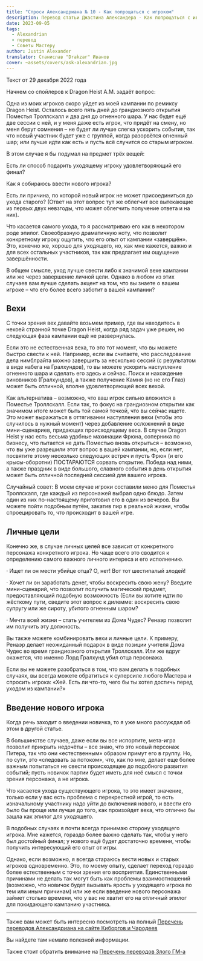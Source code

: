 ```yaml
---
title: "Спроси Александриана № 10 - Как попрощаться с игроком"
description: Перевод статьи Джастина Александера - Как попрощаться с игроком
date: 2023-09-05
tags:
  - Alexandrian
  - перевод
  - Советы Мастеру
author: Justin Alexander
translator: Станислав "Drakzar" Иванов
cover: ~assets/covers/ask-alexandrian.jpg
---
```

Текст  от 29 декабря 2022 года

Начнем со спойлеров к Dragon Heist
A.M. задаёт вопрос:

Одна из моих игроков скоро уйдет из моей кампании по ремиксу Dragon Heist. Осталось всего пять дней до грандиозного открытия Поместья Троллскалл и два дня до огненного шара. У нас будет ещё две сессии с ней, и у меня даже есть игрок, что придёт на смену, но меня берут сомнения – не будет ли лучше слегка ускорить события, так что новый участник будет уже с группой, когда разорвётся огненный шар; или лучше идти как есть и пусть всё случится со старым игроком.

В этом случае я бы подумал на предмет трёх вещей:

Есть ли способ подарить уходящему игроку удовлетворяющий его финал?

Как я собираюсь ввести нового игрока?

Есть ли причина, по которой новый игрок не может присоединиться до ухода старого? (Ответ на этот вопрос тут же облегчит все вытекающие из первых двух невзгоды, что может облегчить получение ответа и на них).

Что касается самого ухода, то я рассматриваю его как в некотором роде эпилог. Своеобразную драматичную ноту, что позволит конкретному игроку ощутить, что его опыт от кампании «завершён». Это, конечно же, хорошо для уходящего, но, как мне кажется, важно и для всех остальных участников, так как предлагает им ощущение завершённости.

В общем смысле, уход лучше свести либо к значимой вехе кампании или же через завершение личной цели. Однако в любом из этих случаев вам лучше сделать акцент на том, что вы знаете о вашем игроке – что его более всего заботит в вашей кампании?

## Вехи
С точки зрения вех давайте возьмем пример, где вы находитесь в некоей странной точке Dragon Heist, когда ряд задач уже решен, но следующая фаза кампании ещё не развернулась.

Если это не естественная веха, то это тот момент, что вы можете быстро свести к ней. Например, если вы считаете, что расследование дела нимблрайта можно завершить за несколько сессий (с результатом в виде набега на Гралхундов), то вы можете ускорить наступление огненного шара и сделать его здесь и сейчас. Поиск и нахождение виновников (Гралхундов), а также получение Камня (но не его Глаз) может быть отличной, вполне удовлетворяющей всех вехой.

Как альтернатива – возможно, что ваш игрок сильно вложился в Поместье Троллскалл. Если так, то фокус на грандиозном открытии как значимом итоге может быть той самой точкой, что вы сейчас ищете. Это может выражаться в оттягивании наступления вехи (чтобы это случилось в нужный момент) через добавление осложнений в виде мини-сценариев, придающих происходящему веса. В случае Dragon Heist у нас есть весьма удобные махинации Фрюна, соперника по бизнесу, что пытается не дать Поместью вновь открыться – возможно, что вы уже разрешили этот вопрос в вашей кампании, но, если нет, посвятите этому несколько следующих встреч и пусть Фрюн (и его крысы-оборотни) ПОСТАРАЮТСЯ сорвать открытие. Победа над ними, а также праздник в виде большого, славного события в день открытия может быть отличной последней сессией для вашего игрока.

Случайный совет: В моем случае игроки составили меню для Поместья Троллскалл, где каждый из персонажей выбрал одно блюдо. Затем один из них по-настоящему приготовил его в один из вечеров. Вы можете пойти подобным путём, закатив пир в реальной жизни, чтобы спроецировать то, что происходит в вашей игре.

## Личные цели
Конечно же, в случае личных целей все зависит от конкретного персонажа конкретного игрока. Но чаще всего это сводится к определению самого важного личного интереса и его исполнению.

· Ищет ли он мести убийце отца? О, нет! Вот тот шестипалый злодей!

· Хочет ли он заработать денег, чтобы воскресить свою жену? Введите мини-сценарий, что позволит получить магический предмет, предоставляющий подобную возможность (Если вы хотите идти по жёсткому пути, сведите этот вопрос к дилемме: воскресить свою супругу или же сироту, убитого огненным шаром?

· Мечта всей жизни – стать учителем из Дома Чудес? Ренаэр позволит им получить эту должность.

Вы также можете комбинировать вехи и личные цели. К примеру, Ренаэр делает неожиданный подарок в виде позиции учителя Дома Чудес во время грандиозного открытия Троллскалл. Или же вдруг окажется, что именно Лорд Гралхунд убил отца персонажа.

Если вы не можете разобраться в том, что вам делать в подобных случаях, вы всегда можете обратиться к суперсиле любого Мастера и спросить игрока: «Хей. Есть ли что-то, чего бы ты хотел достичь перед уходом из кампании?»

## Введение нового игрока
Когда речь заходит о введении новичка, то я уже много рассуждал об этом в другой статье.

В большинстве случаев, даже если вы все испортите, мета-игра позволит прикрыть недочёты – все знаю, что это новый персонаж Питера, так что они «естественным» образом примут его в группу. Но, по сути, это «следовать за потоком», что, как по мне, делает еще более важным попытаться не свести происходящее до подобного развития событий; пусть новичок партии будет иметь для неё смысл с точки зрения персонажа, а не игрока.

Что касается ухода существующего игрока, то это имеет значение, только если у вас есть проблема с перекрестной игрой, то есть изначальному участнику надо уйти до включения нового, и ввести его было бы проще или лучше до того, как произойдет веха, что отлично бы зашла как эпилог для уходящего.

В подобных случаях я почти всегда принимаю сторону уходящего игрока. Мне кажется, гораздо более важно сделать так, чтобы у него был достойный финал; у нового ещё будет достаточно времени, чтобы получить интересующий его опыт от игры.

Однако, если возможно, я всегда стараюсь вести новых и старых игроков одновременно. Это, по моему опыту, сделает переход гораздо более естественным с точки зрения его восприятия. Единственными причинами не делать так могут быть как проблемы взаимоотношений (возможно, что новичок будет вызывать ярость у уходящего игрока по тем или иным причинам) или же если введение нового персонажа займет столько времени, что у вас не хватит его на отличный эпилог для покидающего кампанию участника.


---

Также вам может быть интересно посмотреть на полный 
[Перечень переводов Александриана на сайте Киборгов и Чародеев](https://cyborgsandmages.com/posts/translations/alexandrian-index)

Вы найдете там немало полезной информации.

Также стоит обратить внимание на [Перечень переводов Злого ГМ-а](https://cyborgsandmages.com/posts/translations/angrygm-index)

